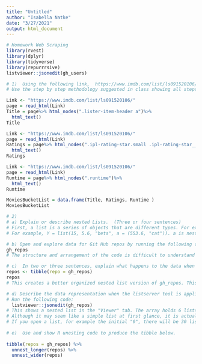 ```yaml
---
title: "Untitled"
author: "Isabella Natke"
date: "3/27/2021"
output: html_document
---
```


```r
# Homework Web Scraping
library(rvest)
library(dplyr)
library(tidyverse)
library(repurrrsive)
listviewer::jsonedit(gh_users) 

# 1)  Using the following link,  https://www.imdb.com/list/ls091520106/, R coding for Web scraping and Selector Gadget, produce the following tibble. (The first 5 rows are shown below)  
# Use the step by step methodology suggested in class showing all steps and code.

Link <- "https://www.imdb.com/list/ls091520106/"
page = read_html(Link)
Title = page%>% html_nodes(".lister-item-header a")%>%
  html_text()
Title

Link <- "https://www.imdb.com/list/ls091520106/"
page = read_html(Link)
Ratings = page%>% html_nodes(".ipl-rating-star.small .ipl-rating-star__rating")%>%
  html_text()
Ratings

Link <- "https://www.imdb.com/list/ls091520106/"
page = read_html(Link)
Runtime = page%>% html_nodes(".runtime")%>%
  html_text()
Runtime

MoviesBucketList = data.frame(Title, Ratings, Runtime )
MoviesBucketList

# 2)
# a) Explain or describe nested Lists.  (Three or four sentences)
# First, a list is a series of objects that are different types. For example, a list can contain a double and two characters. Nested lists are lists within lists.
# For example, Y = list(15, 5.6, "beta", a = (553.6, "cat")). a is nested within Y.

# b) Open and explore data for Git Hub repos by running the following code gh_repos.  Comment on the structure and arrangement of the data (Two or three sentences)
gh_repos
# The structure and arrangement of the code is difficult to understand and is given in a long list. There is a lack of organization and structure.

# c)  In two or three sentences, explain what happens to the data when you run the code; 
repos <- tibble(repo = gh_repos)
repos
# This creates a better organized nested list version of gh_repos. This is much easier to understand.

# d) Describe the data representation when the listserver tool is applied. And go into detail explaining why we have a nested List configuration. What do the numbers 30 and 68 represent ? (6 or 7 sentences)
# Run the following code:
  listviewer::jsonedit(gh_repos)
# This shows a nested list in the "Viewer" tab. The array holds 6 lists (0-5), then each list holds more lists within them and even more lists within those. 
# Although it may seem like a simple list at first glance, it is actually very large because of the nesting. The numbers 30 represent the number of lists in that list. The one labeled "3" has 26.  
# If you open a list, for example the initial "0", there will be 30 lists within it that each hold 68 objects within those. 
  
# e)  Use and show R unesting code to produce the tibble below.
  
tibble(repos = gh_repos) %>% 
  unnest_longer(repos) %>% 
  unnest_wider(repos)
```
